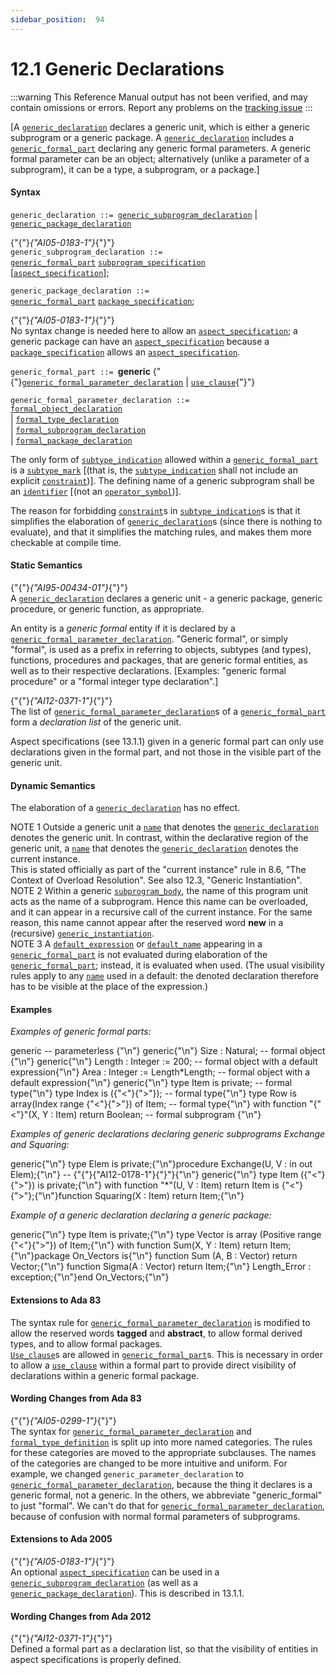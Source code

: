 ---
sidebar_position:  94
---

# 12.1 Generic Declarations

:::warning
This Reference Manual output has not been verified,
and may contain omissions or errors.
Report any problems on the [tracking issue](https://github.com/ada-lang-io/ada-lang-io/issues/20)
:::


<p>[A <code><a href="../AA-12/AA-12.1#S0310">generic_declaration</a></code> declares a generic unit, which is either a generic subprogram or a generic package. A <code><a href="../AA-12/AA-12.1#S0310">generic_declaration</a></code> includes a <code><a href="../AA-12/AA-12.1#S0313">generic_formal_part</a></code> declaring any generic formal parameters. A generic formal parameter can be an object; alternatively (unlike a parameter of a subprogram), it can be a type, a subprogram, or a package.] <br /></p>


#### Syntax

<p><code>generic_declaration</code><a id="S0310"></a><code> ::= </code><code><a href="../AA-12/AA-12.1#S0311">generic_subprogram_declaration</a></code> | <code><a href="../AA-12/AA-12.1#S0312">generic_package_declaration</a></code><br /></p>

<p>{"{"}<em>{"AI05-0183-1"}</em>{"}"} <br /><code>generic_subprogram_declaration</code><a id="S0311"></a><code> ::= </code><br />     <code><a href="../AA-12/AA-12.1#S0313">generic_formal_part</a></code>  <code><a href="../AA-6/AA-6.1#S0196">subprogram_specification</a></code><br />        [<code><a href="../AA-13/AA-13.1#S0346">aspect_specification</a></code>];<br /></p>

<p><code>generic_package_declaration</code><a id="S0312"></a><code> ::= </code><br />     <code><a href="../AA-12/AA-12.1#S0313">generic_formal_part</a></code>  <code><a href="../AA-7/AA-7.1#S0230">package_specification</a></code>;<br /></p>

<Admonition type="aarm" aarm="ramification" title="Ramification: ">
<strong></strong>{"{"}<em>{"AI05-0183-1"}</em>{"}"} <br />No syntax change is needed here to allow an <code><a href="../AA-13/AA-13.1#S0346">aspect_specification</a></code>; a generic package can have an <code><a href="../AA-13/AA-13.1#S0346">aspect_specification</a></code> because a <code><a href="../AA-7/AA-7.1#S0230">package_specification</a></code> allows an <code><a href="../AA-13/AA-13.1#S0346">aspect_specification</a></code>. <br /></Admonition>

<p><code>generic_formal_part</code><a id="S0313"></a><code> ::= </code><strong>generic</strong> {"{"}<code><a href="../AA-12/AA-12.1#S0314">generic_formal_parameter_declaration</a></code> | <code><a href="../AA-8/AA-8.4#S0235">use_clause</a></code>{"}"}<br /></p>

<p><code>generic_formal_parameter_declaration</code><a id="S0314"></a><code> ::= </code><br />      <code><a href="../AA-12/AA-12.4#S0319">formal_object_declaration</a></code><br />    | <code><a href="../AA-12/AA-12.5#S0320">formal_type_declaration</a></code><br />    | <code><a href="../AA-12/AA-12.6#S0335">formal_subprogram_declaration</a></code><br />    | <code><a href="../AA-12/AA-12.7#S0340">formal_package_declaration</a></code><br /></p>

<p>The only form of <code><a href="../AA-3/AA-3.2#S0027">subtype_indication</a></code> allowed within a <code><a href="../AA-12/AA-12.1#S0313">generic_formal_part</a></code> is a <code><a href="../AA-3/AA-3.2#S0028">subtype_mark</a></code> [(that is, the <code><a href="../AA-3/AA-3.2#S0027">subtype_indication</a></code> shall not include an explicit <code><a href="../AA-3/AA-3.2#S0029">constraint</a></code>)]. The defining name of a generic subprogram shall be an <code><a href="../AA-2/AA-2.3#S0002">identifier</a></code> [(not an <code><a href="../AA-6/AA-6.1#S0202">operator_symbol</a></code>)]. <br /></p>

<Admonition type="aarm" aarm="reason" title="Reason: ">
<strong></strong>The reason for forbidding <code><a href="../AA-3/AA-3.2#S0029">constraint</a></code>s in <code><a href="../AA-3/AA-3.2#S0027">subtype_indication</a></code>s is that it simplifies the elaboration of <code><a href="../AA-12/AA-12.1#S0310">generic_declaration</a></code>s (since there is nothing to evaluate), and that it simplifies the matching rules, and makes them more checkable at compile time. <br /></Admonition>


#### Static Semantics

<p>{"{"}<em>{"AI95-00434-01"}</em>{"}"} <br />A <code><a href="../AA-12/AA-12.1#S0310">generic_declaration</a></code> declares a generic unit - a generic package, generic procedure, or generic function, as appropriate.<br /></p>

<p>An entity is a <em>generic formal</em> entity if it is declared by a <code><a href="../AA-12/AA-12.1#S0314">generic_formal_parameter_declaration</a></code>. "Generic formal", or simply "formal", is used as a prefix in referring to objects, subtypes (and types), functions, procedures and packages, that are generic formal entities, as well as to their respective declarations. [Examples: "generic formal procedure" or a "formal integer type declaration".]<br /></p>

<p>{"{"}<em>{"AI12-0371-1"}</em>{"}"} <br />The list of <code><a href="../AA-12/AA-12.1#S0314">generic_formal_parameter_declaration</a></code>s of a <code><a href="../AA-12/AA-12.1#S0313">generic_formal_part</a></code> form a <em>declaration list</em> of the generic unit.<br /></p>

<Admonition type="aarm" aarm="ramification" title="Ramification: ">
<strong></strong>Aspect specifications (see 13.1.1) given in a generic formal part can only use declarations given in the formal part, and not those in the visible part of the generic unit. <br /></Admonition>


#### Dynamic Semantics

<p>The elaboration of a <code><a href="../AA-12/AA-12.1#S0310">generic_declaration</a></code> has no effect. <br /></p>

<Admonition type="aarm" aarm="note" title="Note: ">
NOTE 1   Outside a generic unit a <code><a href="../AA-4/AA-4.1#S0091">name</a></code> that denotes the <code><a href="../AA-12/AA-12.1#S0310">generic_declaration</a></code> denotes the generic unit. In contrast, within the declarative region of the generic unit, a <code><a href="../AA-4/AA-4.1#S0091">name</a></code> that denotes the <code><a href="../AA-12/AA-12.1#S0310">generic_declaration</a></code> denotes the current instance. <br /></Admonition>

<Admonition type="aarm" aarm="proof" title="Proof: ">
<strong></strong>This is stated officially as part of the "current instance" rule in 8.6, "The Context of Overload Resolution". See also 12.3, "Generic Instantiation". <br /></Admonition>

<Admonition type="aarm" aarm="note" title="Note: ">
NOTE 2   Within a generic <code><a href="../AA-6/AA-6.3#S0216">subprogram_body</a></code>, the name of this program unit acts as the name of a subprogram. Hence this name can be overloaded, and it can appear in a recursive call of the current instance. For the same reason, this name cannot appear after the reserved word <strong>new</strong> in a (recursive) <code><a href="../AA-12/AA-12.3#S0315">generic_instantiation</a></code>.<br /></Admonition>

<Admonition type="aarm" aarm="note" title="Note: ">
NOTE 3   A <code><a href="../AA-3/AA-3.7#S0063">default_expression</a></code> or <code><a href="../AA-12/AA-12.6#S0339">default_name</a></code> appearing in a <code><a href="../AA-12/AA-12.1#S0313">generic_formal_part</a></code> is not evaluated during elaboration of the <code><a href="../AA-12/AA-12.1#S0313">generic_formal_part</a></code>; instead, it is evaluated when used. (The usual visibility rules apply to any <code><a href="../AA-4/AA-4.1#S0091">name</a></code> used in a default: the denoted declaration therefore has to be visible at the place of the expression.) <br /></Admonition>


#### Examples

<p><em>Examples of generic formal parts:</em> <br /></p>

<CodeBlock>
generic     --  parameterless {"\n"}
generic{"\n"}   Size : Natural;  --  formal object {"\n"}
generic{"\n"}   Length : Integer := 200;          -- formal object with a default expression{"\n"}
   Area   : Integer := Length*Length; -- formal object with a default expression{"\n"}
generic{"\n"}   type Item  is private;                       -- formal type{"\n"}   type Index is ({"<"}{">"});                          -- formal type{"\n"}   type Row   is array(Index range {"<"}{">"}) of Item; -- formal type{"\n"}   with function "{"<"}"(X, Y : Item) return Boolean;    -- formal subprogram {"\n"}

</CodeBlock>
<p><em>Examples of generic declarations declaring generic subprograms Exchange and Squaring:</em> <br /></p>

<CodeBlock>
generic{"\n"}   type Elem is private;{"\n"}procedure Exchange(U, V : in out Elem);{"\n"}
--  {"{"}{"AI12-0178-1"}{"}"}{"\n"} generic{"\n"}   type Item ({"<"}{">"}) is private;{"\n"}   with function "*"(U, V : Item) return Item is {"<"}{">"};{"\n"}function Squaring(X : Item) return Item;{"\n"}

</CodeBlock>
<p><em>Example of a generic declaration declaring a generic package:</em> <br /></p>

<CodeBlock>
generic{"\n"}   type Item   is private;{"\n"}   type Vector is array (Positive range {"<"}{">"}) of Item;{"\n"}   with function Sum(X, Y : Item) return Item;{"\n"}package On_Vectors is{"\n"}   function Sum  (A, B : Vector) return Vector;{"\n"}   function Sigma(A    : Vector) return Item;{"\n"}   Length_Error : exception;{"\n"}end On_Vectors;{"\n"}

</CodeBlock>

#### Extensions to Ada 83

<Admonition type="aarm" aarm="note" title="Note: ">
The syntax rule for <code><a href="../AA-12/AA-12.1#S0314">generic_formal_parameter_declaration</a></code> is modified to allow the reserved words <strong>tagged</strong> and <strong>abstract</strong>, to allow formal derived types, and to allow formal packages.<br /></Admonition>

<Admonition type="aarm" aarm="note" title="Note: ">
<code><a href="../AA-8/AA-8.4#S0235">Use_clause</a></code>s are allowed in <code><a href="../AA-12/AA-12.1#S0313">generic_formal_part</a></code>s. This is necessary in order to allow a <code><a href="../AA-8/AA-8.4#S0235">use_clause</a></code> within a formal part to provide direct visibility of declarations within a generic formal package. <br /></Admonition>


#### Wording Changes from Ada 83

<Admonition type="aarm" aarm="note" title="Note: ">
{"{"}<em>{"AI05-0299-1"}</em>{"}"} <br />The syntax for <code><a href="../AA-12/AA-12.1#S0314">generic_formal_parameter_declaration</a></code> and <code><a href="../AA-12/AA-12.5#S0323">formal_type_definition</a></code> is split up into more named categories. The rules for these categories are moved to the appropriate subclauses. The names of the categories are changed to be more intuitive and uniform. For example, we changed <code>generic_parameter_declaration</code> to <code><a href="../AA-12/AA-12.1#S0314">generic_formal_parameter_declaration</a></code>, because the thing it declares is a generic formal, not a generic. In the others, we abbreviate "generic_formal" to just "formal". We can't do that for <code><a href="../AA-12/AA-12.1#S0314">generic_formal_parameter_declaration</a></code>, because of confusion with normal formal parameters of subprograms. <br /></Admonition>


#### Extensions to Ada 2005

<Admonition type="aarm" aarm="note" title="Note: ">
{"{"}<em>{"AI05-0183-1"}</em>{"}"} <br />An optional <code><a href="../AA-13/AA-13.1#S0346">aspect_specification</a></code> can be used in a <code><a href="../AA-12/AA-12.1#S0311">generic_subprogram_declaration</a></code> (as well as a <code><a href="../AA-12/AA-12.1#S0312">generic_package_declaration</a></code>). This is described in 13.1.1. <br /></Admonition>


#### Wording Changes from Ada 2012

<Admonition type="aarm" aarm="note" title="Note: ">
{"{"}<em>{"AI12-0371-1"}</em>{"}"} <br />Defined a formal part as a declaration list, so that the visibility of entities in aspect specifications is properly defined. <br /></Admonition>

